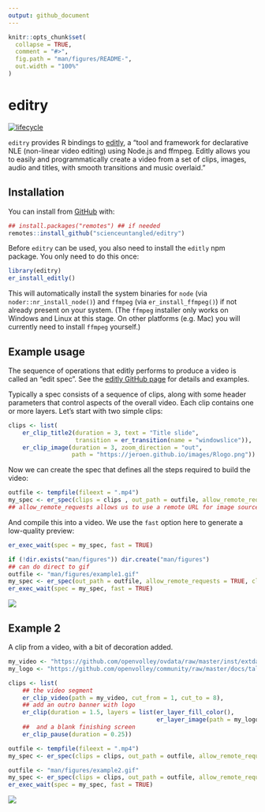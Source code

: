 ```yaml
---
output: github_document
---
```


<!-- README.md is generated from README.Rmd. Please edit that file -->

```r
knitr::opts_chunk$set(
  collapse = TRUE,
  comment = "#>",
  fig.path = "man/figures/README-",
  out.width = "100%"
)
```

# editry

<!-- badges: start -->
[![lifecycle](https://img.shields.io/badge/lifecycle-experimental-orange.svg)](https://www.tidyverse.org/lifecycle/#experimental)
<!-- badges: end -->

`editry` provides R bindings to [editly](https://github.com/mifi/editly/), a "tool and framework for declarative NLE (non-linear video editing) using Node.js and ffmpeg. Editly allows you to easily and programmatically create a video from a set of clips, images, audio and titles, with smooth transitions and music overlaid."


## Installation

You can install from [GitHub](https://github.com/scienceuntangled/editry) with:

```r
## install.packages("remotes") ## if needed
remotes::install_github("scienceuntangled/editry")

```

Before `editry` can be used, you also need to install the `editly` npm package. You only need to do this once:

```r
library(editry)
er_install_editly()
```

This will automatically install the system binaries for `node` (via `noder::nr_install_node()`) and `ffmpeg` (via `er_install_ffmpeg()`) if not already present on your system. (The `ffmpeg` installer only works on Windows and Linux at this stage. On other platforms (e.g. Mac) you will currently need to install `ffmpeg` yourself.)

## Example usage

The sequence of operations that editly performs to produce a video is called an "edit spec". See the [editly GitHub page](https://github.com/mifi/editly/) for details and examples.

Typically a spec consists of a sequence of clips, along with some header parameters that control aspects of the overall video. Each clip contains one or more layers. Let's start with two simple clips:

```r
clips <- list(
    er_clip_title2(duration = 3, text = "Title slide",
                   transition = er_transition(name = "windowslice")),
    er_clip_image(duration = 3, zoom_direction = "out",
                  path = "https://jeroen.github.io/images/Rlogo.png"))

```

Now we can create the spec that defines all the steps required to build the video:

```r
outfile <- tempfile(fileext = ".mp4")
my_spec <- er_spec(clips = clips , out_path = outfile, allow_remote_requests = TRUE)
## allow_remote_requests allows us to use a remote URL for image source, above

```

And compile this into a video. We use the `fast` option here to generate a low-quality preview:

```r
er_exec_wait(spec = my_spec, fast = TRUE)

```

```r
if (!dir.exists("man/figures")) dir.create("man/figures")
## can do direct to gif
outfile <- "man/figures/example1.gif"
my_spec <- er_spec(out_path = outfile, allow_remote_requests = TRUE, clips = clips)
er_exec_wait(spec = my_spec, fast = TRUE)

```

<img src="man/figures/example1.gif" />


## Example 2

A clip from a video, with a bit of decoration added.

```r
my_video <- "https://github.com/openvolley/ovdata/raw/master/inst/extdata/video/2019_03_01-KATS-BEDS-clip.mp4"
my_logo <- "https://github.com/openvolley/community/raw/master/docs/talks/common/ovlogo-blur.png"

clips <- list(
    ## the video segment
    er_clip_video(path = my_video, cut_from = 1, cut_to = 8),
    ## add an outro banner with logo
    er_clip(duration = 1.5, layers = list(er_layer_fill_color(),
                                          er_layer_image(path = my_logo))),
    ##  and a blank finishing screen
    er_clip_pause(duration = 0.25))

outfile <- tempfile(fileext = ".mp4")
my_spec <- er_spec(clips = clips, out_path = outfile, allow_remote_requests = TRUE)

```

```r
outfile <- "man/figures/example2.gif"
my_spec <- er_spec(clips = clips, out_path = outfile, allow_remote_requests = TRUE)
er_exec_wait(spec = my_spec, fast = TRUE)

```

<img src="man/figures/example2.gif" />

